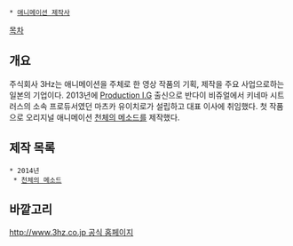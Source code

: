  * [[애니메이션 제작사]]
[[목차]]
== 개요 ==
주식회사 3Hz는 애니메이션을 주체로 한 영상 작품의 기획, 제작을 주요 사업으로하는 일본의 기업이다. 2013년에 [[Production I.G]] 출신으로 반다이 비쥬얼에서 키네마 시트러스의 소속 프로듀서였던 마츠카 유이치로가 설립하고 대표 이사에 취임했다. 첫 작품으로 오리지널 애니메이션 [[천체의 메소드]]를 제작했다.
== 제작 목록 ==
 * 2014년
  * [[천체의 메소드]]
== 바깥고리 ==
[[http://www.3hz.co.jp 공식 홈페이지]]
